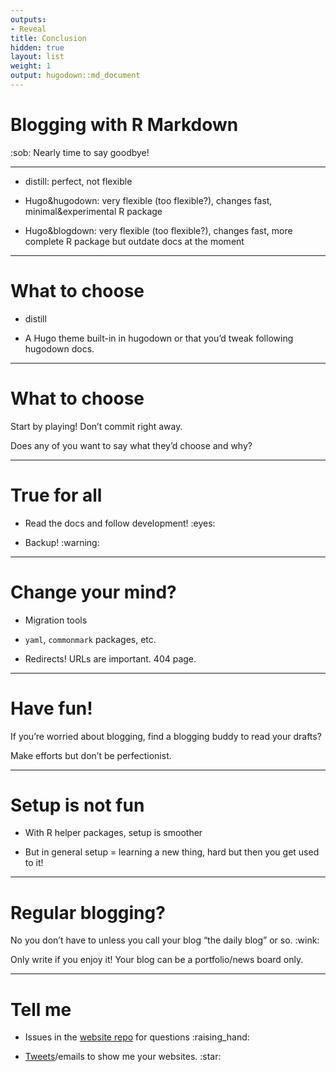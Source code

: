 ```yaml
---
outputs:
- Reveal
title: Conclusion
hidden: true
layout: list
weight: 1
output: hugodown::md_document
---
```


# Blogging with R Markdown

:sob: Nearly time to say goodbye!

---

* distill: perfect, not flexible

* Hugo&hugodown: very flexible (too flexible?), changes fast, minimal&experimental R package

* Hugo&blogdown: very flexible (too flexible?), changes fast, more complete R package but outdate docs at the moment

---

# What to choose

* distill

* A Hugo theme built-in in hugodown or that you'd tweak following hugodown docs.

---

# What to choose

Start by playing! Don't commit right away.

Does any of you want to say what they'd choose and why?

---

# True for all

* Read the docs and follow development! :eyes:

* Backup! :warning:

---

# Change your mind?

* Migration tools

* `yaml`, `commonmark` packages, etc.

* Redirects! URLs are important. 404 page.

---

# Have fun!

If you're worried about blogging, find a blogging buddy to read your drafts?

Make efforts but don't be perfectionist.

---

# Setup is not fun

* With R helper packages, setup is smoother

* But in general setup = learning a new thing, hard but then you get used to it!

---

# Regular blogging?

No you don't have to unless you call your blog "the daily blog" or so. :wink:

Only write if you enjoy it! Your blog can be a portfolio/news board only.

---

# Tell me

* Issues in the [website repo](https://github.com/maelle/rmd-blogging-course/issues) for questions  :raising_hand:

* [Tweets](https://twitter.com/ma_salmon)/emails to show me your websites. :star:
